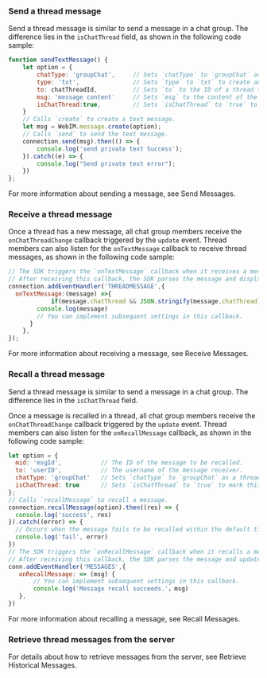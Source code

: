<PlatformWrapper platform="web">

### Send a thread message

Send a thread message is similar to send a message in a chat group. The difference lies in the `isChatThread` field, as shown in the following code sample:

```javascript
function sendTextMessage() {
    let option = {
        chatType: 'groupChat',     // Sets `chatType` to `groupChat` as a thread belongs to a chat group.
        type: 'txt',               // Sets `type` to `txt` to create and send a text message.
        to: chatThreadId,          // Sets `to` to the ID of a thread that receives the text message.
        msg: 'message content'     // Sets `msg` to the content of the text message.
        isChatThread:true,         // Sets `isChatThread` to `true` to mark this message as a thread message.
    }
    // Calls `create` to create a text message.
    let msg = WebIM.message.create(option); 
    // Calls `send` to send the text message.
    connection.send(msg).then(() => {
        console.log('send private text Success');  
    }).catch((e) => {
        console.log("Send private text error");  
    })
};
```

For more information about sending a message, see <Link to="/agora-chat/client-api/messages/send-receive-messages#send-a-text-message">Send Messages</Link>.


### Receive a thread message

Once a thread has a new message, all chat group members receive the `onChatThreadChange` callback triggered by the `update` event. Thread members can also listen for the `onTextMessage` callback to receive thread messages, as shown in the following code sample:

```javascript
// The SDK triggers the `onTextMessage` callback when it receives a message.
// After receiving this callback, the SDK parses the message and displays it.
connection.addEventHandler('THREADMESSAGE',{
  onTextMessage:(message) =>{
			if(message.chatThread && JSON.stringify(message.chatThread)!=='{}'){
        console.log(message)
        // You can implement subsequent settings in this callback.
      }
	},
});
```

For more information about receiving a message, see <Link to="/agora-chat/client-api/messages/send-receive-messages#receive-a-message">Receive Messages</Link>.


### Recall a thread message

Send a thread message is similar to send a message in a chat group. The difference lies in the `isChatThread` field.

Once a message is recalled in a thread, all chat group members receive the `onChatThreadChange` callback triggered by the `update` event. Thread members can also listen for the `onRecallMessage` callback, as shown in the following code sample:

```javascript
let option = {
  mid: 'msgId',           // The ID of the message to be recalled.
  to: 'userID',           // The username of the message receiver.
  chatType: 'groupChat'   // Sets `chatType` to `groupChat` as a thread belongs to a chat group.
  isChatThread: true      // Sets `isChatThread` to `true` to mark this message as a thread message.
};
// Calls `recallMessage` to recall a message.
connection.recallMessage(option).then((res) => {
  console.log('success', res)
}).catch((error) => {
  // Occurs when the message fails to be recalled within the default time limit of two minutes.
  console.log('fail', error)
})
// The SDK triggers the `onRecallMessage` callback when it recalls a message.
// After receiving this callback, the SDK parses the message and updates its display.
conn.addEventHandler('MESSAGES',{
   onRecallMessage: => (msg) {
       // You can implement subsequent settings in this callback.
   	   console.log('Message recall succeeds.'，msg) 
   }, 
})
```

For more information about recalling a message, see <Link to="/agora-chat/client-api/messages/send-receive-messages#recall-a-message">Recall Messages</Link>.


### Retrieve thread messages from the server

For details about how to retrieve messages from the server, see <Link to="/agora-chat/client-api/messages/retrieve-messages#retrieve-historical-messages-of-the-specified-conversation">Retrieve Historical Messages</Link>.

</PlatformWrapper>